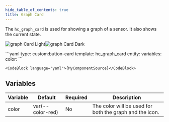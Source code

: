 ```yaml
---
hide_table_of_contents: true
title: Graph Card
---
```



The `hc_graph_card` is used for showing a graph of a sensor. It also shows the current state.

![graph Card Light](/img/cards/hc_graph_card/graphcard_light.png#light-mode-only)![graph Card Dark](/img/cards/hc_graph_card/graphcard_dark.png#dark-mode-only)

<Tabs>
  <TabItem value="usage" label="Usage" default>
    ```yaml
    type: custom:button-card
    template: hc_graph_card
    entity: <sensor entity>
    variables:
        color: <desired color>
    ```
  </TabItem>
  <TabItem value="template" label="Template">

    <CodeBlock language="yaml">{MyComponentSource}</CodeBlock>

</TabItem>
</Tabs>

## Variables

| Variable | Default | Required | Description|
|----------|---------|----------|------------|
| color | var(--color-red) | No | The color will be used for both the graph and the icon. |
